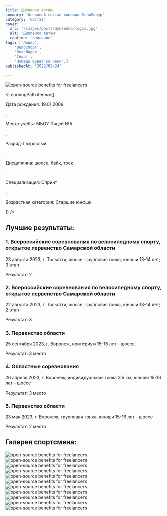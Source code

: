```yaml
---
title: Дыбленко Артём
summary: 'Основной состав команды ВелоЛидер'
category: 'Состав'
cover:
  src: '/images/posts/dyblenko/logo3.jpg'
  alt: 'Дыбленко Артём'
  caption: 'описание'
tags: ['Лидер',
    'Велоспорт',
    'ВелоЛидер',
    'Спорт',
    'Победа будет за нами',]
publishedAt: '2022/09/24'

---
```

<CardLeaders>
<Image
  src="/images/posts/dyblenko/logo3.jpg"
  alt="open-source benefits for freelancers"
/>

<LearningPath
  items={[
    <p>Дата рождения: 19.01.2009</p>,
    <p>Место учёбы: МБОУ Лицей №5</p>,
    <p>Разряд: I взрослый</p>,
    <p>Дисциплина: шоссе, байк, трек</p>,
    <p>Специализация: Спринт</p>,
    <p>Возрастная категория: Старшие юноши</p>
  ]}
/>
</CardLeaders>

## Лучшие результаты:

### 1. Всероссийские соревнования по велосипедному спорту, открытое первенство Самарской области

23 августа 2023, г. Тольятти, шоссе, групповая гонка, юноши 13-14 лет; 3 этап

Результат: 2

### 2. Всероссийские соревнования по велосипедному спорту, открытое первенство Самарской области

22 августа 2023, г. Тольятти, шоссе, групповая гонка, юноши 13-14 лет; 2 этап 

Результат: 3

### 3. Первенство области 

25 сентября 2023, г. Воронеж, критериум 15-16 лет - шоссе. 

Результат: 3 место

### 4. Областные соревнования

26 апреля 2023, г. Воронеж, индивидуальная гонка 3.5 км, юноши 15-16 лет - шоссе 

Результат: 3 место

### 5. Первенство области 

23 мая 2023, г. Воронеж, групповая гонка, юноши 15-16 лет - шоссе 

Результат: 2 место


## Галерея спортсмена:
<Image
  src="/images/posts/dyblenko/1.jpg"
  alt="open-source benefits for freelancers"
/>
<Image
  src="/images/posts/dyblenko/2.jpg"
  alt="open-source benefits for freelancers"
/>
<Image
  src="/images/posts/dyblenko/4.jpg"
  alt="open-source benefits for freelancers"
/>
<Image
  src="/images/posts/dyblenko/5.jpg"
  alt="open-source benefits for freelancers"
/>
<Image
  src="/images/posts/dyblenko/6.jpg"
  alt="open-source benefits for freelancers"
/>
<Image
  src="/images/posts/dyblenko/7.jpg"
  alt="open-source benefits for freelancers"
/>
<Image
  src="/images/posts/dyblenko/8.jpg"
  alt="open-source benefits for freelancers"
/>
<Image
  src="/images/posts/dyblenko/9.jpg"
  alt="open-source benefits for freelancers"
/>
<Image
  src="/images/posts/dyblenko/10.jpg"
  alt="open-source benefits for freelancers"
/>
<Image
  src="/images/posts/dyblenko/11.jpg"
  alt="open-source benefits for freelancers"
/>
<Image
  src="/images/posts/dyblenko/12.jpg"
  alt="open-source benefits for freelancers"
/>

